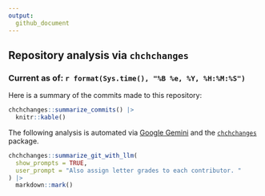 ```yaml
---
output:
  github_document
---
```


## Repository analysis via `chchchanges`

### Current as of: `r format(Sys.time(), "%B %e, %Y, %H:%M:%S")`

Here is a summary of the commits made to this repository:

```r
chchchanges::summarize_commits() |>
  knitr::kable()
```

The following analysis is automated via [Google Gemini](https://en.wikipedia.org/wiki/Gemini_(chatbot)) and the [`chchchanges`](https://github.com/beanumber/chchchanges) package. 

```r
chchchanges::summarize_git_with_llm(
  show_prompts = TRUE, 
  user_prompt = "Also assign letter grades to each contributor. "
) |>
  markdown::mark()
```

